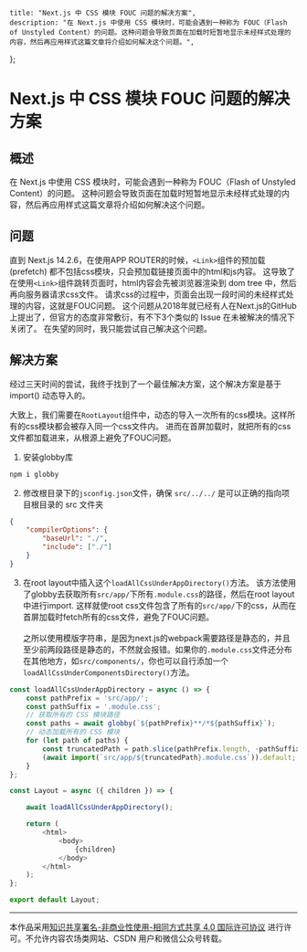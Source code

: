     title: "Next.js 中 CSS 模块 FOUC 问题的解决方案",
    description: "在 Next.js 中使用 CSS 模块时，可能会遇到一种称为 FOUC（Flash of Unstyled Content）的问题。这种问题会导致页面在加载时短暂地显示未经样式处理的内容，然后再应用样式这篇文章将介绍如何解决这个问题。",
};


# Next.js 中 CSS 模块 FOUC 问题的解决方案

## 概述

在 Next.js 中使用 CSS 模块时，可能会遇到一种称为 FOUC（Flash of Unstyled Content）的问题。
这种问题会导致页面在加载时短暂地显示未经样式处理的内容，然后再应用样式这篇文章将介绍如何解决这个问题。

## 问题

直到 Next.js 14.2.6，在使用APP ROUTER的时候，`<Link>`组件的预加载 (prefetch) 都不包括css模块，只会预加载链接页面中的html和js内容。
这导致了在使用`<Link>`组件跳转页面时，html内容会先被浏览器渲染到 dom tree 中，然后再向服务器请求css文件。
请求css的过程中，页面会出现一段时间的未经样式处理的内容，这就是FOUC问题。
这个问题从2018年就已经有人在Next.js的GitHub上提出了，但官方的态度非常敷衍，有不下3个类似的 Issue 在未被解决的情况下关闭了。
在失望的同时，我只能尝试自己解决这个问题。

## 解决方案

经过三天时间的尝试，我终于找到了一个最佳解决方案，这个解决方案是基于 import() 动态导入的。

大致上，我们需要在`RootLayout`组件中，动态的导入一次所有的css模块。这样所有的css模块都会被存入同一个css文件内。
进而在首屏加载时，就把所有的css文件都加载进来，从根源上避免了FOUC问题。

1. 安装globby库
```bash
npm i globby
```

2. 修改根目录下的`jsconfig.json`文件，确保 `src/../../` 是可以正确的指向项目根目录的 src 文件夹
```json
{
    "compilerOptions": {
        "baseUrl": "./",
        "include": ["./"]
    }
}
```

3. 在root layout中插入这个`loadAllCssUnderAppDirectory()`方法。
该方法使用了globby去获取所有`src/app/`下所有`.module.css`的路径，然后在root layout中进行import.
这样就使root css文件包含了所有的`src/app/`下的css，从而在首屏加载时fetch所有的css文件，避免了FOUC问题。
\
\
之所以使用模版字符串，是因为next.js的webpack需要路径是静态的，并且至少前两段路径是静态的，不然就会报错。如果你的`.module.css`文件还分布在其他地方，如`src/components/`，你也可以自行添加一个`loadAllCssUnderComponentsDirectory()`方法。
```javascript
const loadAllCssUnderAppDirectory = async () => {
    const pathPrefix = 'src/app/';
    const pathSuffix = '.module.css';
    // 获取所有的 CSS 模块路径
    const paths = await globby(`${pathPrefix}**/*${pathSuffix}`);
    // 动态加载所有的 CSS 模块
    for (let path of paths) {
        const truncatedPath = path.slice(pathPrefix.length, -pathSuffix.length);
        (await import(`src/app/${truncatedPath}.module.css`)).default;
    }
};

const Layout = async ({ children }) => {

    await loadAllCssUnderAppDirectory();

    return (
        <html>
            <body>
                {children}
            </body>
        </html>
    );
};

export default Layout;
```

***

本作品采用[知识共享署名-非商业性使用-相同方式共享 4.0 国际许可协议](https://creativecommons.org/licenses/by-nc-sa/4.0/deed.en)
进行许可。不允许内容农场类网站、CSDN 用户和微信公众号转载。